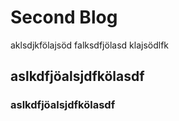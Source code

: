 # Second Blog
aklsdjkfölajsöd
falksdfjölasd
klajsödlfk

## aslkdfjöalsjdfkölasdf

### aslkdfjöalsjdfkölasdf


